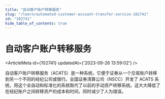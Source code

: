 ```yaml
---
title: "自动客户账户转移服务"
slug: "/learn/automated-customer-account-transfer-service-102741"
id: "102741"
hide_table_of_contents: true
---
```



# 自动客户账户转移服务

<ArticleMeta id={102741} updatedAt={'2023-09-26 13:59:02'} />
<div className='border-solid border-b border-t-0 my-4 border-[var(--ifm-color-gray-300)]' />

自动客户账户转移服务（ACATS）是一种系统，它便于证券从一个交易账户转移到另一个不同的经纪公司或银行。全国证券清算公司（NSCC）开发了 ACATS 系统，用这个全自动和标准化的系统取代了以前的手动资产转移系统。这大大降低了在经纪账户之间转移资产的成本和时间，同时减少了人为错误。
